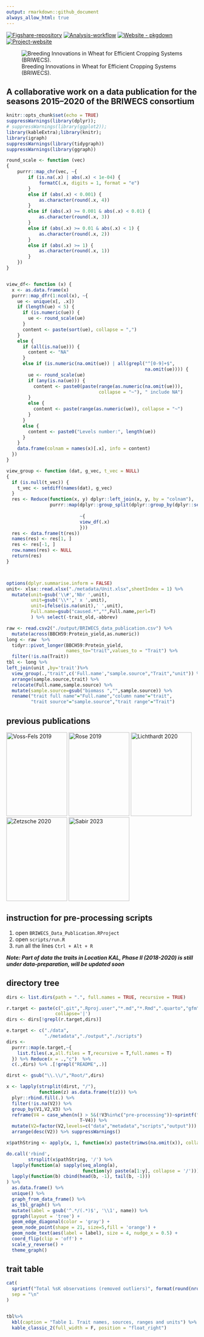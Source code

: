 ```yaml
---
output: rmarkdown::github_document
always_allow_html: true
---
```


<!-- README.md is generated from README.Rmd. Please edit that file -->

[![Figshare-repository](https://img.shields.io/badge/doi-10.6084/m9.figshare.27910269-darkred)](https://figshare.com/s/6182dd7384bef2dbd9d5) [![Analysis-workflow](https://img.shields.io/badge/Analysis-workflow-darkorange)](https://github.com/Illustratien/Scientific_Data_Analyis) [![Website - pkgdown](https://img.shields.io/badge/data-visulaization-blue)](https://tillrose.github.io/BRIWECS_Data_Publication/data_overview.html) [![Project-website](https://img.shields.io/badge/Project-website-darkgreen)](https://www.igps.uni-hannover.de/de/forschung/forschungsprojekte/detailansicht/projects/forschungsverbund-briwecs)

![Breeding Innovations in Wheat for Efficient Cropping Systems (BRIWECS).](https://github.com/tillrose/BRIWECS_Data_Publication/blob/main/figure/BRIWECS_logo.png){fig-align="right"}

## A collaborative work on a data publication for the seasons 2015–2020 of the BRIWECS consortium

<!-- [![License: GPL-3](https://img.shields.io/badge/License-GPL3-orange)](https://www.r-project.org/Licenses/) -->

```r
knitr::opts_chunk$set(echo = TRUE)
suppressWarnings(library(dplyr));
# suppressWarnings(library(ggplot2));
library(kableExtra);library(knitr);
library(igraph)
suppressWarnings(library(tidygraph))
suppressWarnings(library(ggraph))

round_scale <- function (vec) 
{
    purrr::map_chr(vec, ~{
        if (is.na(.x) | abs(.x) < 1e-04) {
            formatC(.x, digits = 1, format = "e")
        }
        else if (abs(.x) < 0.001) {
            as.character(round(.x, 4))
        }
        else if (abs(.x) >= 0.001 & abs(.x) < 0.01) {
            as.character(round(.x, 3))
        }
        else if (abs(.x) >= 0.01 & abs(.x) < 1) {
            as.character(round(.x, 2))
        }
        else if (abs(.x) >= 1) {
            as.character(round(.x, 1))
        }
    })
}


view_df<- function (x) {
  x <- as.data.frame(x)
  purrr::map_dfr(1:ncol(x), ~{
    ue <- unique(x[, .x])
    if (length(ue) < 5) {
      if (is.numeric(ue)) {
        ue <- round_scale(ue)
      }
      content <- paste(sort(ue), collapse = ",")
    }
    else {
      if (all(is.na(ue))) {
        content <- "NA"
      }
      else if (is.numeric(na.omit(ue)) | all(grepl("^[0-9]+$", 
                                                   na.omit(ue)))) {
        ue <- round_scale(ue)
        if (any(is.na(ue))) {
          content <- paste0(paste(range(as.numeric(na.omit(ue))), 
                                  collapse = "~"), " include NA")
        }
        else {
          content <- paste(range(as.numeric(ue)), collapse = "~")
        }
      }
      else {
        content <- paste0("Levels number:", length(ue))
      }
    }
    data.frame(colnam = names(x)[.x], info = content)
  })
}

view_group <- function (dat, g_vec, t_vec = NULL) 
{
  if (is.null(t_vec)) {
    t_vec <- setdiff(names(dat), g_vec)
  }
  res <- Reduce(function(x, y) dplyr::left_join(x, y, by = "colnam"), 
                purrr::map(dplyr::group_split(dplyr::group_by(dplyr::select(dat, 
                                                                            all_of(c(g_vec, t_vec))), across(all_of(g_vec)))), 
                           ~{
                           view_df(.x)
                           }))
  res <- data.frame(t(res))
  names(res) <- res[1, ]
  res <- res[-1, ]
  row.names(res) <- NULL
  return(res)
}



options(dplyr.summarise.inform = FALSE)
unit<- xlsx::read.xlsx("./metadata/Unit.xlsx",sheetIndex = 1) %>%
  mutate(unit=gsub('\\#','Nbr ',unit),
         unit=gsub('\\*',' x ',unit),
         unit=ifelse(is.na(unit),' ',unit),
         Full.name=gsub("caused.*","",Full.name,perl=T)
         ) %>% select(-trait_old,-abbrev)

raw <- read.csv2("./output/BRIWECS_data_publication.csv") %>% 
  mutate(across(BBCH59:Protein_yield,as.numeric))
long <- raw  %>% 
  tidyr::pivot_longer(BBCH59:Protein_yield,
                      names_to="trait",values_to = "Trait") %>% 
  filter(!is.na(Trait)) 
tbl <- long %>%
left_join(unit ,by='trait')%>%
  view_group(.,"trait",c('Full.name',"sample.source","Trait","unit")) %>% 
  arrange(sample.source,trait) %>% 
  relocate(Full.name,sample.source) %>% 
  mutate(sample.source=gsub("biomass ","",sample.source)) %>% 
  rename("trait full name"="Full.name","column name"="trait",
         "trait source"="sample.source","trait range"="Trait") 

```

## previous publications

[![Voss-Fels 2019](https://github.com/tillrose/BRIWECS_Data_Publication/blob/main/figure/previous_paper/Kai2019.PNG){#fig-kai .lightbox width="160" height="220"}](https://www.nature.com/articles/s41477-019-0445-5) [![Rose 2019](https://github.com/tillrose/BRIWECS_Data_Publication/blob/main/figure/previous_paper/Rose_2019.png){#fig-till width="160" height="220"}](https://www.frontiersin.org/journals/plant-science/articles/10.3389/fpls.2019.01521/full) [![Lichthardt 2020](https://github.com/tillrose/BRIWECS_Data_Publication/blob/main/figure/previous_paper/Carolin_2020.png){#fig-carolin width="160" height="220"}](https://www.frontiersin.org/journals/plant-science/articles/10.3389/fpls.2019.01771/full) [![Zetzsche 2020](https://github.com/tillrose/BRIWECS_Data_Publication/blob/main/figure/previous_paper/Zetzsche_2020.png){#fig-holger width="160" height="220"}](https://www.nature.com/articles/s41598-020-77200-0) [![Sabir 2023](https://github.com/tillrose/BRIWECS_Data_Publication/blob/main/figure/previous_paper/Sabir_2023.png){#fig-kahdija width="160" height="220"}](https://www.nature.com/articles/s41477-023-01516-8)

## instruction for pre-processing scripts

1.  open `BRIWECS_Data_Publication.RProject`
2.  open `scripts/run.R`
3.  run all the lines `Ctrl + Alt + R`

***Note: Part of data the traits in Location KAL, Phase II (2018-2020) is still under data-preparation, will be updated soon***

## directory tree

```r
dirs <- list.dirs(path = ".", full.names = TRUE, recursive = TRUE) 

r.target <- paste(c(".git",".Rproj.user","*.md","*.Rmd",".quarto","gfm","docs","figure","New folder"),
                  collapse='|')
dirs <- dirs[!grepl(r.target,dirs)]

e.target <- c("./data",
              "./metadata","./output","./scripts")
dirs <- 
  purrr::map(e.target,~{
    list.files(.x,all.files = T,recursive = T,full.names = T)
  }) %>% Reduce(x = .,"c")  %>% 
  c(.,dirs) %>% .[!grepl("README",.)]

dirst <- gsub("\\.\\/","Root/",dirs)

x <- lapply(strsplit(dirst, "/"), 
            function(z) as.data.frame(t(z))) %>% 
  plyr::rbind.fill(.) %>%
  filter(!is.na(V2)) %>% 
  group_by(V1,V2,V3) %>%
  reframe(V4 = case_when(n() > 5&(!V3%in%c("pre-processing"))~sprintf("%s files",n()-1),
                           T~V4)) %>% 
  mutate(V2=factor(V2,levels=c("data","metadata","scripts","output"))) %>% 
  arrange(desc(V2)) %>% suppressWarnings()

x$pathString <- apply(x, 1, function(x) paste(trimws(na.omit(x)), collapse="/"))

do.call('rbind', 
        strsplit(x$pathString, '/') %>%
  lapply(function(a) sapply(seq_along(a),
                            function(y) paste(a[1:y], collapse = '/'))) %>% 
  lapply(function(b) cbind(head(b, -1), tail(b, -1)))
) %>% 
  as.data.frame() %>%
  unique() %>%
  graph_from_data_frame() %>%
  as_tbl_graph() %>%
  mutate(label = gsub('^.*/(.*)$', '\\1', name)) %>%
  ggraph(layout = 'tree') + 
  geom_edge_diagonal(color = 'gray') +
  geom_node_point(shape = 21, size=5,fill = 'orange') +
  geom_node_text(aes(label = label), size = 4, nudge_x = 0.5) +
  coord_flip(clip = 'off') +
  scale_y_reverse() +
  theme_graph()

```

## trait table

```r
cat(
  sprintf("Total %sK observations (removed outliers)", format(round(nrow(long)/1000, 1), dec=",")),
  sep = "\n"
) 


tbl%>%
  kbl(caption = "Table 1. Trait names, sources, ranges and units") %>%
  kable_classic_2(full_width = F, position = "float_right")
```
